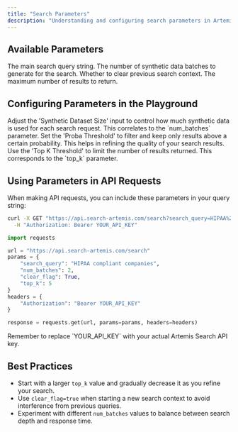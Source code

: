 ```yaml
---
title: "Search Parameters"
description: "Understanding and configuring search parameters in Artemis Search"
---
```


## Available Parameters

<ParamField query="search_query" type="string" required>
  The main search query string.
</ParamField>

<ParamField query="num_batches" type="integer" default="1">
  The number of synthetic data batches to generate for the search.
</ParamField>

<ParamField query="clear_flag" type="boolean" default="false">
  Whether to clear previous search context.
</ParamField>

<ParamField query="top_k" type="integer" default="10">
  The maximum number of results to return.
</ParamField>

## Configuring Parameters in the Playground

<Steps>
  <Step title="Synthetic Dataset Size">
    Adjust the 'Synthetic Dataset Size' input to control how much synthetic data is used for each search request. This correlates to the `num_batches` parameter.
  </Step>

  <Step title="Proba Threshold">
    Set the 'Proba Threshold' to filter and keep only results above a certain probability. This helps in refining the quality of your search results.
  </Step>

  <Step title="Top K Threshold">
    Use the 'Top K Threshold' to limit the number of results returned. This corresponds to the `top_k` parameter.
  </Step>
</Steps>

## Using Parameters in API Requests

When making API requests, you can include these parameters in your query string:

<CodeGroup>

```bash
curl -X GET "https://api.search-artemis.com/search?search_query=HIPAA%20compliant%20companies&num_batches=2&clear_flag=true&top_k=5" \
  -H "Authorization: Bearer YOUR_API_KEY"
```

```python
import requests

url = "https://api.search-artemis.com/search"
params = {
    "search_query": "HIPAA compliant companies",
    "num_batches": 2,
    "clear_flag": True,
    "top_k": 5
}
headers = {
    "Authorization": "Bearer YOUR_API_KEY"
}

response = requests.get(url, params=params, headers=headers)
```

</CodeGroup>

<Note>
  Remember to replace `YOUR_API_KEY` with your actual Artemis Search API key.
</Note>

## Best Practices

- Start with a larger `top_k` value and gradually decrease it as you refine your search.
- Use `clear_flag=true` when starting a new search context to avoid interference from previous queries.
- Experiment with different `num_batches` values to balance between search depth and response time.